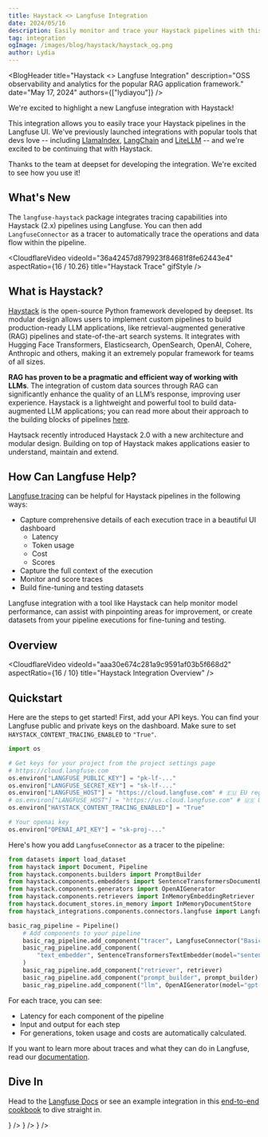 ```yaml
---
title: Haystack <> Langfuse Integration
date: 2024/05/16
description: Easily monitor and trace your Haystack pipelines with this new Langfuse integration.
tag: integration
ogImage: /images/blog/haystack/haystack_og.png
author: Lydia
---
```



<BlogHeader
  title="Haystack <> Langfuse Integration"
  description="OSS observability and analytics for the popular RAG application framework."
  date="May 17, 2024"
  authors={["lydiayou"]}
/>

We're excited to highlight a new Langfuse integration with Haystack!

This integration allows you to easily trace your Haystack pipelines in the Langfuse UI. We've previously launched integrations with popular tools that devs love -- including [LlamaIndex](/blog/llama-index-integration), [LangChain](/integrations/frameworks/langchain) and [LiteLLM](/integrations/gateways/litellm) -- and we're excited to be continuing that with Haystack.

Thanks to the team at deepset for developing the integration. We're excited to see how you use it!

## What's New

The `langfuse-haystack` package integrates tracing capabilities into Haystack (2.x) pipelines using Langfuse. You can then add `LangfuseConnector` as a tracer to automatically trace the operations and data flow within the pipeline.

<CloudflareVideo
  videoId="36a42457d879923f84681f8fe62443e4"
  aspectRatio={16 / 10.26}
  title="Haystack Trace"
  gifStyle
/>

## What is Haystack?

[Haystack](https://haystack.deepset.ai/) is the open-source Python framework developed by deepset. Its modular design allows users to implement custom pipelines to build production-ready LLM applications, like retrieval-augmented generative (RAG) pipelines and state-of-the-art search systems. It integrates with Hugging Face Transformers, Elasticsearch, OpenSearch, OpenAI, Cohere, Anthropic and others, making it an extremely popular framework for teams of all sizes.

**RAG has proven to be a pragmatic and efficient way of working with LLMs**. The integration of custom data sources through RAG can significantly enhance the quality of an LLM’s response, improving user experience. Haystack is a lightweight and powerful tool to build data-augmented LLM applications; you can read more about their approach to the building blocks of pipelines [here](https://docs.haystack.deepset.ai/docs/intro).

Haytsack recently introduced Haystack 2.0 with a new architecture and modular design. Building on top of Haystack makes applications easier to understand, maintain and extend.

## How Can Langfuse Help?

[Langfuse tracing](/docs/tracing) can be helpful for Haystack pipelines in the following ways:

- Capture comprehensive details of each execution trace in a beautiful UI dashboard
  - Latency
  - Token usage
  - Cost
  - Scores
- Capture the full context of the execution
- Monitor and score traces
- Build fine-tuning and testing datasets

Langfuse integration with a tool like Haystack can help monitor model performance, can assist with pinpointing areas for improvement, or create datasets from your pipeline executions for fine-tuning and testing.

## Overview

<CloudflareVideo
  videoId="aaa30e674c281a9c9591af03b5f668d2"
  aspectRatio={16 / 10}
  title="Haystack Integration Overview"
/>

## Quickstart

Here are the steps to get started! First, add your API keys. You can find your Langfuse public and private keys on the dashboard. Make sure to set `HAYSTACK_CONTENT_TRACING_ENABLED` to `"True"`.

```python
import os

# Get keys for your project from the project settings page
# https://cloud.langfuse.com
os.environ["LANGFUSE_PUBLIC_KEY"] = "pk-lf-..."
os.environ["LANGFUSE_SECRET_KEY"] = "sk-lf-..."
os.environ["LANGFUSE_HOST"] = "https://cloud.langfuse.com" # 🇪🇺 EU region
# os.environ["LANGFUSE_HOST"] = "https://us.cloud.langfuse.com" # 🇺🇸 US region
os.environ["HAYSTACK_CONTENT_TRACING_ENABLED"] = "True"

# Your openai key
os.environ["OPENAI_API_KEY"] = "sk-proj-..."
```

Here's how you add `LangfuseConnector` as a tracer to the pipeline:

```python
from datasets import load_dataset
from haystack import Document, Pipeline
from haystack.components.builders import PromptBuilder
from haystack.components.embedders import SentenceTransformersDocumentEmbedder, SentenceTransformersTextEmbedder
from haystack.components.generators import OpenAIGenerator
from haystack.components.retrievers import InMemoryEmbeddingRetriever
from haystack.document_stores.in_memory import InMemoryDocumentStore
from haystack_integrations.components.connectors.langfuse import LangfuseConnector

basic_rag_pipeline = Pipeline()
    # Add components to your pipeline
    basic_rag_pipeline.add_component("tracer", LangfuseConnector("Basic RAG Pipeline"))
    basic_rag_pipeline.add_component(
        "text_embedder", SentenceTransformersTextEmbedder(model="sentence-transformers/all-MiniLM-L6-v2")
    )
    basic_rag_pipeline.add_component("retriever", retriever)
    basic_rag_pipeline.add_component("prompt_builder", prompt_builder)
    basic_rag_pipeline.add_component("llm", OpenAIGenerator(model="gpt-4o", generation_kwargs={"n": 2}))
```

For each trace, you can see:

- Latency for each component of the pipeline
- Input and output for each step
- For generations, token usage and costs are automatically calculated.

If you want to learn more about traces and what they can do in Langfuse, read our [documentation](/docs/tracing).

## Dive In

Head to the [Langfuse Docs](/integrations/frameworks/haystack) or see an example integration in this [end-to-end cookbook](/guides/cookbook/integration_haystack) to dive straight in.


<Cards num={3}>
  <Card
    title="Docs"
    href="/integrations/frameworks/haystack"
    icon={<BookOpen />}
  />
  <Card
    title="Cookbook"
    href="/guides/cookbook/integration_haystack"
    icon={<FileCode />}
  />
  <Card title="Video" href="/guides/videos/haystack" icon={<Video />} />
</Cards>
